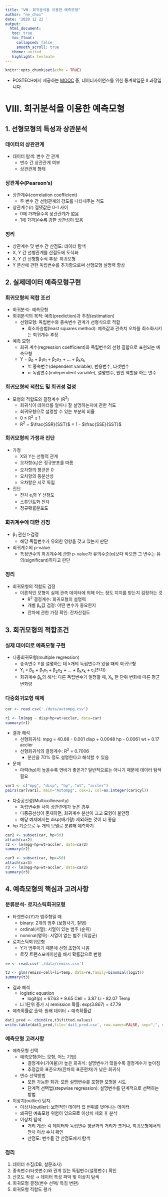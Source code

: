 ```yaml
---
title: "Ⅷ. 회귀분석을 이용한 예측모형"
author: "ne_choi"
date: '2020 12 22 '
output:
  html_document:
   toc: true
   toc_float:
     collapsed: false
     smooth_scroll: true
   theme: united
   highlight: textmate
---
```


```r
knitr::opts_chunk$set(echo = TRUE)
```

* POSTECH에서 제공하는 [MOOC](https://pabi.smartlearn.io/) 중, 데이터사이언스를 위한 통계학입문 Ⅱ 과정입니다.

# Ⅷ. 회귀분석을 이용한 예측모형
## 1. 선형모형의 특성과 상관분석
### 데이터의 상관관계
- 데이터 탐색: 변수 간 관계
  - 변수 간 상관관계 여부
  - 상관관계 형태

### 상관계수(Pearson's)
- 상관계수(correlation coefficient)
  - 두 변수 간 선형관계의 강도를 나타내주는 척도
- 상관계수(r) 절댓값은 0-1 사이
  - 0에 가까울수록 상관관계가 없음
  - 1에 가까울수록 강한 상관성이 있음

### 정리
- 상관계수 및 변수 간 산점도: 데이터 탐색
- X, Y 간 선형관계를 산점도에 도식화
- X, Y 간 선형함수식 추정: 회귀모형
- Y 분산에 관한 독립변수를 추가함으로써 선형모형 설명력 향상

## 2. 실제데이터 예측모형구현
### 회귀모형의 적합 조선
- 회귀분석- 예측모형
- 회귀분석의 목적: 예측(prediction)과 추정(estimation)
  - 선형모형: 독립변수와 종속변수 관계가 선형식으로 적합
    - 최소자승법(least squares method): 예측값과 관측치 오차를 최소화시키는 회귀계수 추정

- 예측 모형
  - 회귀 계수(regression coefficient)와 독립변수의 선형 결합으로 표현되는 예측모형
  - Y = β~0~ + β~1~x~1~ + β~2~x~2~ + ... + β~k~x~k~
    - Y: 종속변수(dependent variable), 반응변수, 타겟변수
    - x: 독립변수(independent variable), 설명변수, 원인 역할을 하는 변수
  
### 회귀모형의 적합도 및 회귀성 검정
- 모형의 적합도와 결정계수 (R^2^)
  - 회귀식이 데이터를 얼마나 잘 설명하는지에 관한 척도
  - 회귀모형으로 설명할 수 있는 부분의 비율
  - 0 ≤ R^2^ ≤ 1
  - R^2^ = $\frac{SSR}{SST}$ = 1 - $\frac{SSE}{SST}$

### 회귀모형의 가정과 진단
- 가정
  - X와 Y는 선형적 관계
  - 오차항(ε~i~)은 정규분포를 따름
  - 오차항의 평균은 0
  - 오차항의 등분산성
  - 오차항은 서로 독립

- 진단
  - 잔차 e~i~와 Y 산점도
  - 스튜던트화 잔차
  - 정규확률분포도
  
### 회귀계수에 대한 검정
- β~1~ 관한 t-검정
  - 해당 독립변수가 유의한 영향을 갖고 있는지 판단

- 회귀계수의 p-value
  - 특정변수의 회귀계수에 관한 p-value가 유의수준(α)보다 작으면 그 변수는 유의(significant)하다고 판단

### 정리
- 회귀모형의 적합도 검정
  - 이론적인 모형이 실제 관측 데이터에 의해 어느 정도 지지를 받는지 검정하는 것
    - R^2^ 결정계수: 회귀모형의 설명력
    - 개별 β~k~값 검정: 어떤 변수가 중요한지
    - 잔차에 관한 가정 확인: 잔차산점도
    
  
## 3. 회귀모형의 적합조건
### 실제 데이터로 예측모형 구현
- 다중회귀모형(multiple regression)
  - 종속변수 Y를 설명하는 데 k개의 독립변수가 있을 때의 회귀모형
  - Y~i~ = β~0~ + β~1~x~1~ + β~2~x~2~ + ... + β~k~x~k~ + ε~i~(잔차)
  - 회귀계수 β~k~의 해석: 다른 독립변수가 일정할 때, X~k~ 한 단위 변화에 따른 평균변화량

### 다중회귀모형 예제
```r
car <- read.csv('./data/autompg.csv')
```

```r
r1 <- lm(mpg ~ disp+hp+wt+accler, data=car)
summary(r1)
```
- 결과 해석
  - 선형회귀식: mpg = 40.88 - 0.001 disp + 0.0048 hp - 0.0061 wt + 0.17 accler
  - 선형회귀식의 결정계수: R^2^ = 0.7006
    - 분산을 70% 정도 설명한다고 해석할 수 있음

- 문제
  - 마력(hp)이 높을수록 연비가 좋은가? 일반적으로는 아니기 때문에 데이터 탐색 필요
  
```r
var1 <- c("mpg", "disp", "hp", "wt", "accler")
pairs(car[var1], main="Autompg", cex=1, col=as.integer(car$cyl))
```

- 다중공선성(Multicollinearity)
  - 독립변수들 사이 상관관계가 높은 경우
  - 다중공선성이 존재하면, 회귀계수 분산이 크고 모형이 불안정
  - 해당 예제에서는 disp(배기량) 제외하는 것이 더 좋음


- hp 기준으로 두 개의 모델로 분류해 예측하기
```r
car2 <- subset(car, hp<50)
attach(car2)
r2 <- lm(mpg~hp+wt+accler, data=car2)
summary(r2)
```

```r
car3 <- subset(car, hp>=50)
attach(car3)
r3 <- lm(mpg~hp+wt+accler, data=car2)
summary(r3)
```


## 4. 예측모형의 핵심과 고려사항
### 분류분석- 로지스틱회귀모형
- 타겟변수(Y)가 범주형일 때
  - binary: 2개의 범주 (보험사기, 질병)
  - ordinal(서열): 서열이 있는 범주 (순위)
  - nominal(명목): 서열이 없는 범주 (직업군)

- 로지스틱회귀모형
  - Y가 범주이기 때문에 선형 조합이 나옴
  - 로짓 트랜스포메이션을 해서 확률값으로 변형

```r
re <- read.csv('./data/remiss.csv')
```

```r
t3 <- glm(remiss~cell+li+temp, data=re,family=binomial(logit))
summary(t3)
```
- 결과 해석
  - logistic equation
    - logit(p) = 67.63 + 9.65 Cell + 3.87 Li - 82.07 Temp
  - Li 1단위 증가 시 remission 확률: exp(3.867) = 47.79


- 예측확률값 출력: 원래 데이터 + 예측확률값
```r
dat1_pred <- cbind(re,t3$fitted.values)
write.table(dat1_pred,file='dat1_pred.csv', row.names=FALSE, sep=",", na=" ")
```


### 예측모형 고려사항
- 예측모형 선택
  - 예측모형(어느 모형, 어느 기법)
    - 결정계수(기여율)가 높은 회귀식: 설명변수가 많을수록 결정계수가 높아짐
    - 추정값의 표준오차(잔차의 표준편차)가 낮은 회귀식
  - 변수 선택방법
    - 모든 가능한 회귀: 모든 설명변수를 포함한 모형을 시도
    - 단계적 선택법(stepwise regression): 설명변수를 단계적으로 선택하는 방법

- 이상치(outlier) 탐지
  - 이상치(outlier): 보편적인 데이터 값 번위를 벗어나는 데이터
  - 왜곡된 예측모형 위험이 있으므로 이상치 제외 후 분석
  - 이상치 탐색
    - 거리 계산: 각 데이터와 독립변수 평균과의 거리가 크거나, 회귀모형에서의 잔차 이상 수치 확인
    - 산점도: 변수들 간 산점도에서 탐색
    

### 정리
1. 데이터 수집(DB, 설문조사)
2. 종속변수(타겟변수)와 관계 있는 독립변수(설명변수) 확인
3. 산포도 작성 → 데이터 특성 파악 및 이상치 탐색
4. 회귀모형 결정(변수 선택/ 특징 변환)
5. 회귀모형 적합도 평가